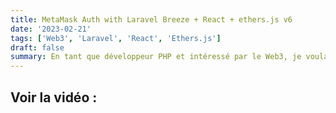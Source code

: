 ```yaml
---
title: MetaMask Auth with Laravel Breeze + React + ethers.js v6
date: '2023-02-21'
tags: ['Web3', 'Laravel', 'React', 'Ethers.js']
draft: false
summary: En tant que développeur PHP et intéressé par le Web3, je voulais voir comment on pouvait mélanger Web3 et Laravel. D'où ce petit projet qui permet à un utilisateur de s'authentifier via son wallet en toute sécurité.
---
```


## Voir la vidéo :

<YoutubeFacade
    videoId="q_JbsjyzBxQ"
    title="MetaMask Authentication avec Laravel Breeze + React + ethers.js v6"
/>
